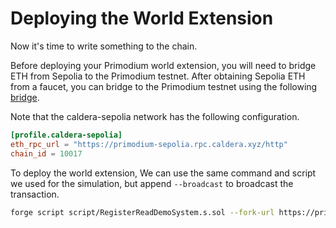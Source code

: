 # Deploying the World Extension

Now it's time to write something to the chain.

Before deploying your Primodium world extension, you will need to bridge ETH from Sepolia to the Primodium testnet. After obtaining Sepolia ETH from a faucet, you can bridge to the Primodium testnet using the following [bridge](https://primodium-sepolia.calderabridge.xyz/).

Note that the caldera-sepolia network has the following configuration.

```toml
[profile.caldera-sepolia]
eth_rpc_url = "https://primodium-sepolia.rpc.caldera.xyz/http"
chain_id = 10017
```

To deploy the world extension, We can use the same command and script we used for the simulation, but append `--broadcast` to broadcast the transaction.

```bash
forge script script/RegisterReadDemoSystem.s.sol --fork-url https://primodium-sepolia.rpc.caldera.xyz/http --broadcast
```
